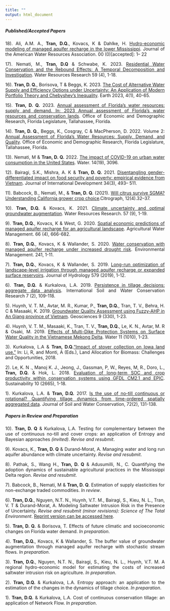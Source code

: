 ```yaml
---
title: ""
output: html_document
---
```


<style>
body {
text-align: justify}
</style>


##### **Published/Accepted Papers**
18). Ali, A.M. A., **Tran, D.Q.**, Kovacs, K & Dahlke, H. [Hydro-economic modeling of managed aquifer recharge in the lower Mississippi](https://onlinelibrary.wiley.com/doi/10.1111/1752-1688.13141?af=R). Journal of the American Water Resources Association. 00 (0)[accepted]: 1– 22 

17). Nemati, M., **Tran, D.Q** & Schwabe, K. 2023. [Residential Water Conservation and the Rebound Effects: A Temporal Decomposition and Investigation](https://doi.org/10.1029/2022WR032169). Water Resources Research 59 (4), 1-18.  

16). **Tran, D. Q.**, Borisova, T & Beggs, K. 2023. [The Cost of Alternative Water Supply and Efficiency Options under Uncertainty: An Application of Modern Portfolio Theory and Chebyshev’s Inequality](https://doi.org/10.3390/earth4010003). Earth 2023, 4(1), 40-65.

15). **Tran, D. Q.** 2023. [Annual assessment of Florida’s water resources: supply and demand. In: 2023 Annual assessment of Florida's water resources and conservation lands](http://edr.state.fl.us/Content/natural-resources/2023_AnnualAssessmentWaterResources_Chapter3.pdf). Office of Economic and Demographic Research, Florida Legislature, Tallahassee, Florida.

14). **Tran, D. Q.**, Beggs, K., Cosgray, C & MacPherson, D. 2022. Volume 2: [Annual Assessment of Florida's Water Resources: Supply, Demand, and Quality](http://edr.state.fl.us/Content/natural-resources/LandandWaterAnnualAssessment_2022Edition_Volume2.pdf). Office of Economic and Demographic Research, Florida Legislature, Tallahassee, Florida.

13). Nemati, M & **Tran, D. Q.** 2022. [The impact of COVID-19 on urban water consumption in the United States](https://doi.org/10.3390/w14193096). Water. 14(19), 3096.

12). Bairagi, S.K., Mishra, A. K & **Tran, D. Q.** 2021. [Disentangling gender-differentiated impact on food security and poverty: empirical evidence from Vietnam](https://doi.org/10.1002/jid.3611). Journal of International Development 34(3), 493– 511.

11). Babcock, B., Nemati, M., & **Tran, D. Q.** (2021). [Will citrus survive SGMA? Understanding California grower crop choice](https://www.researchgate.net/publication/371867520_Will_citrus_survive_SGMA_Understanding_California_grower_crop_choice#fullTextFileContent).Citrograph, 12(4).32–37.

10). **Tran, D.Q.** & Kovacs, K. 2021. [Climate uncertainty and optimal groundwater augmentation](https://doi.org/10.1029/2021WR030114). Water Resources Research. 57 (9), 1-19.

9). **Tran, D.Q.**, Kovacs, K & West, G. 2020. [Spatial economic predictions of managed aquifer recharge for an agricultural landscape](https://doi.org/10.1016/j.agwat.2020.106337). Agricultural Water Management. 66 (4), 666-682.

8). **Tran, D.Q.**, Kovacs, K & Wallander, S. 2020. [Water conservation with managed aquifer recharge under increased drought risk](https://link.springer.com/article/10.1007/s00267-020-01329-x). Environmental Management. 241, 1-11.

7). **Tran, D.Q.**, Kovacs, K & Wallander, S. 2019. [Long-run optimization of landscape-level irrigation through managed aquifer recharge or expanded surface reservoirs](https://doi.org/10.1016/j.jhydrol.2019.124220). Journal of Hydrology 579 (2019), 1-12.

6). **Tran, D.Q.** & Kurkalova, L.A. 2019. [Persistence in tillage decisions: aggregate data analysis](https://doi.org/10.1016/j.iswcr.2019.03.002). International Soil and Water Conservation Research 7 (2), 109-118.

5). Huynh, V. T. M., Avtar, M. R., Kumar, P., **Tran, D.Q.**, Tran, T. V., Behra, H. C & Masaaki, K. 2019. [Groundwater Quality Assessment using Fuzzy-AHP in An Giang province of Vietnam](https://doi.org/10.1016/j.iswcr.2019.03.002). Geosciences 9 (330), 1-23.

4). Huynh, V. T. M., Masaaki, K., Tran, T. V., **Tran, D.Q.**, Le, K. N., Avtar, M. R & Osaki, M. 2019. [Effects of Multi-Dike Protection Systems on Surface Water Quality in the Vietnamese Mekong Delta](https://doi.org/10.3390/w11051010). Water 11 (1010), 1-23.

3). Kurkalova, L.A & **Tran, D.Q.**[“Impact of stover collection on Iowa land use.”](https://link.springer.com/chapter/10.1007/978-3-319-74536-7_8) In: Li, R, and Monti, A (Eds.), Land Allocation for Biomass: Challenges and Opportunities, 2018.

2). Le, K. N ., Manoj K. J., Jeong, J., Gassman, P, W., Reyes, M, R., Doro, L., **Tran, D.Q.** & Hok, L. 2018. [Evaluation of long-term SOC and crop productivity within conservation systems using GFDL CM2.1 and EPIC](https://doi.org/10.3390/su10082665). Sustainability 10 (2665), 1-18. 

1). Kurkalova, L.A. & **Tran, D.Q.** 2017. [Is the use of no-till continuous or rotational? Quantifying tillage dynamics from time-ordered spatially aggregated data](https://www.jswconline.org/content/72/2/131). Journal of Soil and Water Conservation, 72(2), 131-138.


##### **Papers in Review and Preparation**

10). **Tran, D. Q** & Kurkalova, L.A. Testing for complementary between the use of continuous no-till and cover crops: an application of Entropy and Bayesian approaches *(invited)*. *Revise and resubmit*.

9). Kovacs, K., **Tran, D. Q** & Durand-Morat, A. Managing water and long run aquifer abundance with climate uncertainty. *Revise and resubmit*. 

8). Pathak, S., Wang H., **Tran, D. Q** & Adusumilli, N., C. Quantifying the adoption dynamics of sustainable agricultural practices in the Mississippi Delta region. *Revise and resubmit*. 

7). Babcock, B., Nemati, M & **Tran, D. Q**. Estimation of supply elasticities for non-exchange traded commodities. *In review*.

6). **Tran, D.Q.**, Nguyen, N.T. N., Huynh, V.T. M., Bairagi, S., Kieu, N. L., Tran, V. T & Durand-Morat, A.  Modeling Saltwater Intrusion Risk in the Presence of Uncertainty. *Revise and resubmit (minor revisions): Science of The Total Environment*. [Reprint version can be accessed here](https://papers.ssrn.com/sol3/papers.cfm?abstract_id=4510877). 

5). **Tran, D. Q.** & Borisova, T. Effects of future climatic and socioeconomic changes on Florida water demand. *In preparation*.

4). **Tran, D.Q.**, Kovacs, K & Wallander, S. The buffer value of groundwater augmentation through managed aquifer recharge with stochastic stream flows. *In preparation*.

3). **Tran, D.Q.**, Nguyen, N.T. N., Bairagi, S., Kieu, N. L., Huynh, V.T. M. A regional hydro-economic model for estimating the costs of increased saltwater intrusion risk on agriculture. *In preparation*.

2). **Tran, D.Q.** & Kurkalova, L.A. Entropy approach: an application to the estimation of the changes in the dynamics of tillage choice. *In preparation*. 

1). **Tran, D.Q.** & Kurkalova, L.A. Cost of continuous conservation tillage: an application of Network Flow. *In preparation*.
